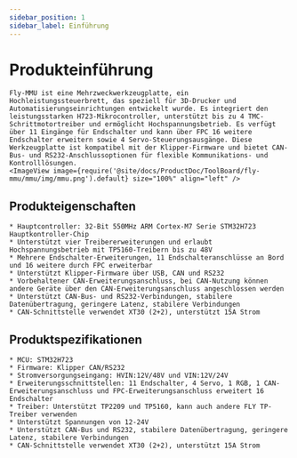 ```yaml
---
sidebar_position: 1
sidebar_label: Einführung
---
```





# Produkteinführung

    Fly-MMU ist eine Mehrzweckwerkzeugplatte, ein Hochleistungssteuerbrett, das speziell für 3D-Drucker und Automatisierungseinrichtungen entwickelt wurde. Es integriert den leistungsstarken H723-Mikrocontroller, unterstützt bis zu 4 TMC-Schrittmotortreiber und ermöglicht Hochspannungsbetrieb. Es verfügt über 11 Eingänge für Endschalter und kann über FPC 16 weitere Endschalter erweitern sowie 4 Servo-Steuerungsausgänge. Diese Werkzeugplatte ist kompatibel mit der Klipper-Firmware und bietet CAN-Bus- und RS232-Anschlussoptionen für flexible Kommunikations- und Kontrolllösungen.
    <ImageView image={require('@site/docs/ProductDoc/ToolBoard/fly-mmu/mmu/img/mmu.png').default} size="100%" align="left" />

## Produkteigenschaften

    * Hauptcontroller: 32-Bit 550MHz ARM Cortex-M7 Serie STM32H723 Hauptkontroller-Chip
    * Unterstützt vier Treibererweiterungen und erlaubt Hochspannungsbetrieb mit TP5160-Treibern bis zu 48V
    * Mehrere Endschalter-Erweiterungen, 11 Endschalteranschlüsse an Bord und 16 weitere durch FPC erweiterbar
    * Unterstützt Klipper-Firmware über USB, CAN und RS232
    * Vorbehaltener CAN-Erweiterungsanschluss, bei CAN-Nutzung können andere Geräte über den CAN-Erweiterungsanschluss angeschlossen werden
    * Unterstützt CAN-Bus- und RS232-Verbindungen, stabilere Datenübertragung, geringere Latenz, stabilere Verbindungen
    * CAN-Schnittstelle verwendet XT30 (2+2), unterstützt 15A Strom

## Produktspezifikationen

    * MCU: STM32H723
    * Firmware: Klipper CAN/RS232
    * Stromversorgungseingang: HVIN:12V/48V und VIN:12V/24V
    * Erweiterungsschnittstellen: 11 Endschalter, 4 Servo, 1 RGB, 1 CAN-Erweiterungsanschluss und FPC-Erweiterungsanschluss erweitert 16 Endschalter
    * Treiber: Unterstützt TP2209 und TP5160, kann auch andere FLY TP-Treiber verwenden
    * Unterstützt Spannungen von 12-24V
    * Unterstützt CAN-Bus und RS232, stabilere Datenübertragung, geringere Latenz, stabilere Verbindungen
    * CAN-Schnittstelle verwendet XT30 (2+2), unterstützt 15A Strom